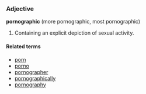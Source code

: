 ===Adjective===
'''pornographic''' (more pornographic, most pornographic)

#Containing an explicit depiction of sexual activity.

====Related terms====
*[[porn]]
*[[porno]]
*[[pornographer]]
*[[pornographically]]
*[[pornography]]